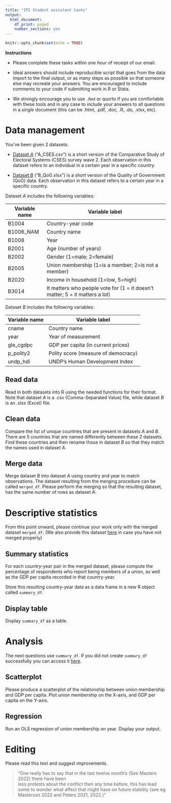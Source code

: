 ```yaml
---
title: "IPI Student assistant tasks"
output:
  html_document:
    df_print: paged
    number_sections: yes
---
```


```r
knitr::opts_chunk$set(echo = TRUE)
```

**Instructions**

- Please complete these tasks within _one hour_ of receipt of our email. 

- Ideal answers  should include reproducible script that goes from the data import to the final output, or as many steps as possible so that someone else may recreate your answers. You are encouraged to include comments to your code if submitting work in R or Stata. 

- We strongly encourage you to use `.Rmd` or quorto if you are comfortable with these tools and in any case to include  your answers to all questions in a _single_ document (this can be .html, .pdf, .doc, .R, .do, .xlsx, etc). 




#  Data management

You've been given 2 datasets.
 
*  [Dataset *A*](A_CSES.csv) ("A_CSES.csv") is a short version of 
 the Comparative Study of Electoral Systems (CSES) survey wave 2. 
 Each observation in this dataset refers to an individual in a
 certain year in a specific country. 

* [Dataset *B*](B_QOG.xlsx) ("B_QoG.xlsx") is a short version of 
 the Quality of Government (QoG) data. 
 Each observation in this dataset refers to a certain year in 
 a specific country. 

Dataset *A* includes the following variables:

| Variable name | Variable label          | 
|--------|-------------------------|
| B1004         |Country-year code |
| B1006_NAM     | Country name|
| B1008         | Year|
| B2001         | Age (number of years) |
| B2002         |Gender (1=male; 2=female) |
| B2005         | Union membership (1=is a member; 2=is not a member)
| B2020         | Income in household (1=low, 5=high)|
| B3014         | It matters who people vote for (1 = it doesn't matter; 5 = it matters a lot)|
 
 
Dataset *B* includes the following variables:
 
| Variable name | Variable label        | 
|---------------|-----------------------|
| cname          | Country name | 
| year           | Year of measurement| 
| gle_cgdpc      | GDP per capita (in current prices)| 
| p_polity2      | Polity score (measure of democracy) | 
| undp_hdi       | UNDP's Human Development Index | 



## Read data

Read in both datasets into R using the needed functions for
     their format. 
     Note that dataset *A* is a .csv (Comma-Separated Value) file, 
     while dataset *B* is an .xlsx (Excel) file.


## Clean data

 Compare the list of unique countries that are present in
     datasets *A* and *B*. 
     There are 5 countries that are named differently between these 2
     datasets. Find these countries and then rename those in dataset
     *B* so that they match the names used in dataset *A*.

## Merge data

Merge dataset *B* into dataset *A* using country and year to match
     observations. The dataset resulting from the merging procedure
     can be called `merged_df`. 
     Please perform the merging so that the resulting dataset, has the same number of rows as dataset *A*. 

#  Descriptive statistics 

 From this point onward, please continue your work only with the merged dataset 
  `merged_df`. (We also provide this dataset [here](merged.df) in case you have not merged properly)

## Summary statistics

For each country-year pair in the merged dataset, please 
     compute the percentage of respondents who report being 
     members of a union, as well as the GDP per capita recorded
     in that country-year. 
     
Store this resulting country-year data as a data frame in   a new R object called `summary_df`. 

## Display table

Display `summary_df`  as a table.


#  Analysis 

The next questions use `summary_df`. If you did not create `summary_df` successfully you can access it [here](summary_df.csv). 

<!-- ## Compute correlations -->

<!-- Compute the correlation across country-years between the percentage of  -->
<!--      respondents who are members of a labor union and the GDP per -->
<!--      capita.  -->


## Scatterplot

Please produce a scatterplot of the relationship between union membership and GDP per capita.
Plot union membership on the X-axis, and GDP per capita on the Y-axis.


<!-- ## Scatterplot 2 -->

<!-- Please create a new version of the same scatterplot as above, -->
<!--      but here give a different color to the points if the year of  -->
<!--      the observation is 2004. All other years will have the same  -->
<!--      color on the plot, except the countries that were measured in -->
<!--      2004. -->



## Regression

Run an OLS regression of union membership on year. Display your output.



# Editing 

Please read this text and suggest improvements.

<blockquote>
  "One really has to say that in the last twelve month's (See Masters 2022) there have been  <span style="color: white;">no</span> <br> less protests about the conflict then any time before, this has lead some to wonder what affect that might have on future stability (see eg Masterson 2022 and Peters 2021, 2022.)"
</blockquote>

